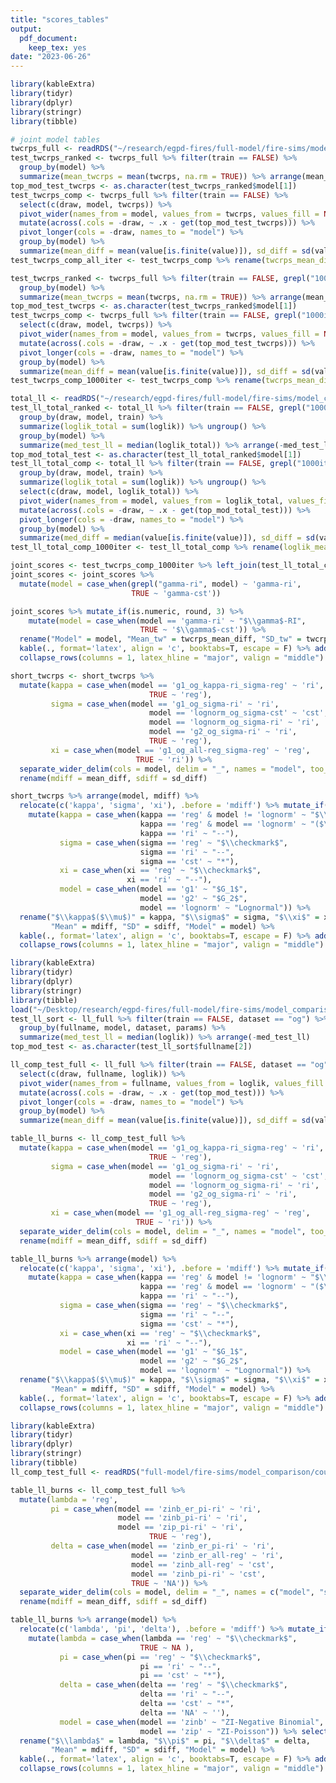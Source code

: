 ```yaml
---
title: "scores_tables"
output: 
  pdf_document: 
    keep_tex: yes
date: "2023-06-26"
---
```


```r
library(kableExtra)
library(tidyr)
library(dplyr)
library(stringr)
library(tibble)

# joint model tables
twcrps_full <- readRDS("~/research/egpd-fires/full-model/fire-sims/model_comparison/joint_twcrps.RDS")
test_twcrps_ranked <- twcrps_full %>% filter(train == FALSE) %>% 
  group_by(model) %>% 
  summarize(mean_twcrps = mean(twcrps, na.rm = TRUE)) %>% arrange(mean_twcrps)
top_mod_test_twcrps <- as.character(test_twcrps_ranked$model[1])
test_twcrps_comp <- twcrps_full %>% filter(train == FALSE) %>% 
  select(c(draw, model, twcrps)) %>% 
  pivot_wider(names_from = model, values_from = twcrps, values_fill = NA) %>% 
  mutate(across(.cols = -draw, ~ .x - get(top_mod_test_twcrps))) %>% 
  pivot_longer(cols = -draw, names_to = "model") %>%
  group_by(model) %>%
  summarize(mean_diff = mean(value[is.finite(value)]), sd_diff = sd(value[is.finite(value)])) %>% arrange(mean_diff)
test_twcrps_comp_all_iter <- test_twcrps_comp %>% rename(twcrps_mean_diff = mean_diff, twcrps_sd_diff = sd_diff)

test_twcrps_ranked <- twcrps_full %>% filter(train == FALSE, grepl("1000iter", model)) %>% 
  group_by(model) %>% 
  summarize(mean_twcrps = mean(twcrps, na.rm = TRUE)) %>% arrange(mean_twcrps)
top_mod_test_twcrps <- as.character(test_twcrps_ranked$model[1])
test_twcrps_comp <- twcrps_full %>% filter(train == FALSE, grepl("1000iter", model)) %>% 
  select(c(draw, model, twcrps)) %>% 
  pivot_wider(names_from = model, values_from = twcrps, values_fill = NA) %>% 
  mutate(across(.cols = -draw, ~ .x - get(top_mod_test_twcrps))) %>% 
  pivot_longer(cols = -draw, names_to = "model") %>%
  group_by(model) %>%
  summarize(mean_diff = mean(value[is.finite(value)]), sd_diff = sd(value[is.finite(value)])) %>% arrange(mean_diff)
test_twcrps_comp_1000iter <- test_twcrps_comp %>% rename(twcrps_mean_diff = mean_diff, twcrps_sd_diff = sd_diff)

total_ll <- readRDS("~/research/egpd-fires/full-model/fire-sims/model_comparison/joint_loglik.RDS")$total_ll
test_ll_total_ranked <- total_ll %>% filter(train == FALSE, grepl("1000iter", model)) %>% 
  group_by(draw, model, train) %>%
  summarize(loglik_total = sum(loglik)) %>% ungroup() %>%
  group_by(model) %>% 
  summarize(med_test_ll = median(loglik_total)) %>% arrange(-med_test_ll)
top_mod_total_test <- as.character(test_ll_total_ranked$model[1])
test_ll_total_comp <- total_ll %>% filter(train == FALSE, grepl("1000iter", model)) %>% 
  group_by(draw, model, train) %>%
  summarize(loglik_total = sum(loglik)) %>% ungroup() %>%
  select(c(draw, model, loglik_total)) %>% 
  pivot_wider(names_from = model, values_from = loglik_total, values_fill = NA) %>% 
  mutate(across(.cols = -draw, ~ .x - get(top_mod_total_test))) %>% 
  pivot_longer(cols = -draw, names_to = "model") %>%
  group_by(model) %>%
  summarize(med_diff = median(value[is.finite(value)]), sd_diff = sd(value[is.finite(value)])) %>% arrange(-med_diff)
test_ll_total_comp_1000iter <- test_ll_total_comp %>% rename(loglik_mean_diff = med_diff, loglik_sd_diff = sd_diff)

joint_scores <- test_twcrps_comp_1000iter %>% left_join(test_ll_total_comp_1000iter)
joint_scores <- joint_scores %>% 
  mutate(model = case_when(grepl("gamma-ri", model) ~ 'gamma-ri',
                           TRUE ~ 'gamma-cst'))

joint_scores %>% mutate_if(is.numeric, round, 3) %>% 
    mutate(model = case_when(model == 'gamma-ri' ~ "$\\gamma$-RI", 
                             TRUE ~ '$\\gamma$-cst')) %>% 
  rename("Model" = model, "Mean_tw" = twcrps_mean_diff, "SD_tw" = twcrps_sd_diff, "Mean_ll" = loglik_mean_diff, "SD_ll" = loglik_sd_diff) %>% 
  kable(., format='latex', align = 'c', booktabs=T, escape = F) %>% add_header_above(c(" "=1, "twCRPS" = 2, "Log-likelihood" = 2)) %>%
  collapse_rows(columns = 1, latex_hline = "major", valign = "middle")

```

```r
short_twcrps <- short_twcrps %>% 
  mutate(kappa = case_when(model == 'g1_og_kappa-ri_sigma-reg' ~ 'ri',
                               TRUE ~ 'reg'),
         sigma = case_when(model == 'g1_og_sigma-ri' ~ 'ri',
                               model == 'lognorm_og_sigma-cst' ~ 'cst',
                               model == 'lognorm_og_sigma-ri' ~ 'ri',
                               model == 'g2_og_sigma-ri' ~ 'ri',
                               TRUE ~ 'reg'),
         xi = case_when(model == 'g1_og_all-reg_sigma-reg' ~ 'reg',
                            TRUE ~ 'ri')) %>%
  separate_wider_delim(cols = model, delim = "_", names = "model", too_many = "drop") %>%
  rename(mdiff = mean_diff, sdiff = sd_diff)

short_twcrps %>% arrange(model, mdiff) %>% 
  relocate(c('kappa', 'sigma', 'xi'), .before = 'mdiff') %>% mutate_if(is.numeric, round, 3) %>% 
    mutate(kappa = case_when(kappa == 'reg' & model != 'lognorm' ~ "$\\checkmark$", 
                             kappa == 'reg' & model == 'lognorm' ~ "($\\checkmark$)", 
                             kappa == 'ri' ~ "--"),
           sigma = case_when(sigma == 'reg' ~ "$\\checkmark$",
                             sigma == 'ri' ~ "--",
                             sigma == 'cst' ~ "*"),
           xi = case_when(xi == 'reg' ~ "$\\checkmark$",
                          xi == 'ri' ~ "--"),
           model = case_when(model == 'g1' ~ "$G_1$",
                             model == 'g2' ~ "$G_2$",
                             model == 'lognorm' ~ "Lognormal")) %>% 
  rename("$\\kappa$($\\mu$)" = kappa, "$\\sigma$" = sigma, "$\\xi$" = xi, 
         "Mean" = mdiff, "SD" = sdiff, "Model" = model) %>% 
  kable(., format='latex', align = 'c', booktabs=T, escape = F) %>% add_header_above(c(" "=1, "Regression" = 3, "Difference" = 2)) %>%
  collapse_rows(columns = 1, latex_hline = "major", valign = "middle")
```


```r
library(kableExtra)
library(tidyr)
library(dplyr)
library(stringr)
library(tibble)
load("~/Desktop/research/egpd-fires/full-model/fire-sims/model_comparison/burns_comp_tables.RData")
test_ll_sort <- ll_full %>% filter(train == FALSE, dataset == "og") %>% 
  group_by(fullname, model, dataset, params) %>% 
  summarize(med_test_ll = median(loglik)) %>% arrange(-med_test_ll)
top_mod_test <- as.character(test_ll_sort$fullname[2])

ll_comp_test_full <- ll_full %>% filter(train == FALSE, dataset == "og") %>% 
  select(c(draw, fullname, loglik)) %>% 
  pivot_wider(names_from = fullname, values_from = loglik, values_fill = NA) %>% 
  mutate(across(.cols = -draw, ~ .x - get(top_mod_test))) %>% 
  pivot_longer(cols = -draw, names_to = "model") %>%
  group_by(model) %>%
  summarize(mean_diff = mean(value[is.finite(value)]), sd_diff = sd(value[is.finite(value)])) %>% arrange(-mean_diff)

table_ll_burns <- ll_comp_test_full %>% 
  mutate(kappa = case_when(model == 'g1_og_kappa-ri_sigma-reg' ~ 'ri',
                               TRUE ~ 'reg'),
         sigma = case_when(model == 'g1_og_sigma-ri' ~ 'ri',
                               model == 'lognorm_og_sigma-cst' ~ 'cst',
                               model == 'lognorm_og_sigma-ri' ~ 'ri',
                               model == 'g2_og_sigma-ri' ~ 'ri',
                               TRUE ~ 'reg'),
         xi = case_when(model == 'g1_og_all-reg_sigma-reg' ~ 'reg',
                            TRUE ~ 'ri')) %>%
  separate_wider_delim(cols = model, delim = "_", names = "model", too_many = "drop") %>%
  rename(mdiff = mean_diff, sdiff = sd_diff)

table_ll_burns %>% arrange(model) %>% 
  relocate(c('kappa', 'sigma', 'xi'), .before = 'mdiff') %>% mutate_if(is.numeric, round, 3) %>% 
    mutate(kappa = case_when(kappa == 'reg' & model != 'lognorm' ~ "$\\checkmark$", 
                             kappa == 'reg' & model == 'lognorm' ~ "($\\checkmark$)", 
                             kappa == 'ri' ~ "--"),
           sigma = case_when(sigma == 'reg' ~ "$\\checkmark$",
                             sigma == 'ri' ~ "--",
                             sigma == 'cst' ~ "*"),
           xi = case_when(xi == 'reg' ~ "$\\checkmark$",
                          xi == 'ri' ~ "--"),
           model = case_when(model == 'g1' ~ "$G_1$",
                             model == 'g2' ~ "$G_2$",
                             model == 'lognorm' ~ "Lognormal")) %>% 
  rename("$\\kappa$($\\mu$)" = kappa, "$\\sigma$" = sigma, "$\\xi$" = xi, 
         "Mean" = mdiff, "SD" = sdiff, "Model" = model) %>% 
  kable(., format='latex', align = 'c', booktabs=T, escape = F) %>% add_header_above(c(" "=1, "Regression" = 3, "Difference" = 2)) %>%
  collapse_rows(columns = 1, latex_hline = "major", valign = "middle")
```

```r
library(kableExtra)
library(tidyr)
library(dplyr)
library(stringr)
library(tibble)
ll_comp_test_full <- readRDS("full-model/fire-sims/model_comparison/count_scores.RDS")

table_ll_burns <- ll_comp_test_full %>% 
  mutate(lambda = 'reg',
         pi = case_when(model == 'zinb_er_pi-ri' ~ 'ri',
                        model == 'zinb_pi-ri' ~ 'ri',
                        model == 'zip_pi-ri' ~ 'ri',
                               TRUE ~ 'reg'),
         delta = case_when(model == 'zinb_er_pi-ri' ~ 'ri',
                           model == 'zinb_er_all-reg' ~ 'ri',
                           model == 'zinb_all-reg' ~ 'cst',
                           model == 'zinb_pi-ri' ~ 'cst',
                           TRUE ~ 'NA')) %>%
  separate_wider_delim(cols = model, delim = "_", names = c("model", "submodel"), too_many = "drop") %>%
  rename(mdiff = mean_diff, sdiff = sd_diff)

table_ll_burns %>% arrange(model) %>% 
  relocate(c('lambda', 'pi', 'delta'), .before = 'mdiff') %>% mutate_if(is.numeric, round, 3) %>% 
    mutate(lambda = case_when(lambda == 'reg' ~ "$\\checkmark$", 
                             TRUE ~ NA ),
           pi = case_when(pi == 'reg' ~ "$\\checkmark$",
                             pi == 'ri' ~ "--",
                             pi == 'cst' ~ "*"),
           delta = case_when(delta == 'reg' ~ "$\\checkmark$",
                             delta == 'ri' ~ "--",
                             delta == 'cst' ~ "*",
                             delta == 'NA' ~ ''),
           model = case_when(model == 'zinb' ~ "ZI-Negative Binomial",
                             model == 'zip' ~ "ZI-Poisson")) %>% select(-submodel) %>% 
  rename("$\\lambda$" = lambda, "$\\pi$" = pi, "$\\delta$" = delta, 
         "Mean" = mdiff, "SD" = sdiff, "Model" = model) %>% 
  kable(., format='latex', align = 'c', booktabs=T, escape = F) %>% add_header_above(c(" "=1, "Regression" = 3, "Difference" = 2)) %>%
  collapse_rows(columns = 1, latex_hline = "major", valign = "middle")
```


